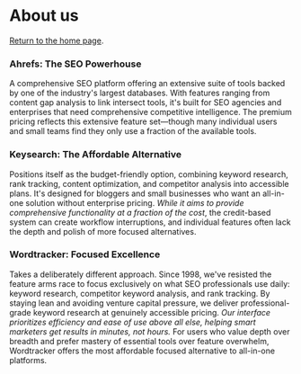 # About us

[Return to the home page](/).

### Ahrefs: The SEO Powerhouse
A comprehensive SEO platform offering an extensive suite of tools backed by one of the industry's largest databases. With features ranging from content gap analysis to link intersect tools, it's built for SEO agencies and enterprises that need comprehensive competitive intelligence. The premium pricing reflects this extensive feature set—though many individual users and small teams find they only use a fraction of the available tools.

### Keysearch: The Affordable Alternative
Positions itself as the budget-friendly option, combining keyword research, rank tracking, content optimization, and competitor analysis into accessible plans. It's designed for bloggers and small businesses who want an all-in-one solution without enterprise pricing. *While it aims to provide comprehensive functionality at a fraction of the cost*, the credit-based system can create workflow interruptions, and individual features often lack the depth and polish of more focused alternatives.

### Wordtracker: Focused Excellence
Takes a deliberately different approach. Since 1998, we've resisted the feature arms race to focus exclusively on what SEO professionals use daily: keyword research, competitor keyword analysis, and rank tracking. By staying lean and avoiding venture capital pressure, we deliver professional-grade keyword research at genuinely accessible pricing. *Our interface prioritizes efficiency and ease of use above all else, helping smart marketers get results in minutes, not hours.* For users who value depth over breadth and prefer mastery of essential tools over feature overwhelm, Wordtracker offers the most affordable focused alternative to all-in-one platforms.
